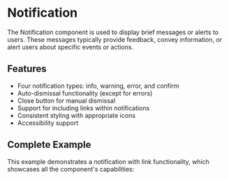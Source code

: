 
<Meta of={DpNotificationStories} />

# Notification

The Notification component is used to display brief messages or alerts to users. These messages typically provide feedback, convey information, or alert users about specific events or actions.

## Features

- Four notification types: info, warning, error, and confirm
- Auto-dismissal functionality (except for errors)
- Close button for manual dismissal
- Support for including links within notifications
- Consistent styling with appropriate icons
- Accessibility support

## Complete Example

This example demonstrates a notification with link functionality, which showcases all the component's capabilities:

<Canvas of={DpNotificationStories.WithLink} />